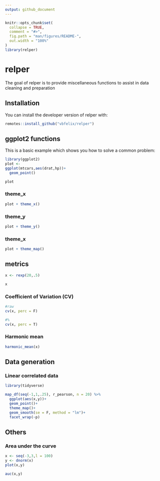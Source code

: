 ```yaml
---
output: github_document
---
```


<!-- README.md is generated from README.Rmd. Please edit that file -->

```r
knitr::opts_chunk$set(
  collapse = TRUE,
  comment = "#>",
  fig.path = "man/figures/README-",
  out.width = "100%"
)
library(relper)

```
# relper

The goal of relper is to provide miscellaneous functions to assist in data cleaning and preparation

## Installation

You can install the developer version of relper with:

``` r
remotes::install_github("vbfelix/relper")
```

## ggplot2 functions

This is a basic example which shows you how to solve a common problem:

```r
library(ggplot2)
plot <- 
ggplot(mtcars,aes(drat,hp))+
  geom_point()

plot
```

### theme_x

```r
plot + theme_x()
```

### theme_y

```r
plot + theme_y()
```

### theme_x

```r
plot + theme_map()
```


## metrics

```r

x <- rexp(20,.5)

x

```


### Coefficient of Variation (CV)

```r

#raw
cv(x, perc = F)

#%
cv(x, perc = T)

```

### Harmonic mean

```r

harmonic_mean(x)

```

## Data generation

### Linear correlated data

```r
library(tidyverse)

map_df(seq(-1,1,.25), r_pearson, n = 20) %>% 
  ggplot(aes(x,y))+
  geom_point()+
  theme_map()+
  geom_smooth(se = F, method = "lm")+
  facet_wrap(~p)
```

## Others

### Area under the curve

```r
x <- seq(-3,3,l = 100)
y <- dnorm(x)
plot(x,y)
```

```r
auc(x,y)
```





